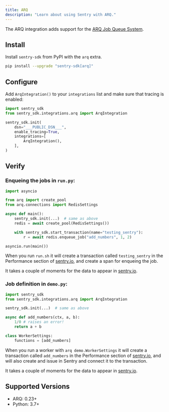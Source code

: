 ```yaml
---
title: ARQ
description: "Learn about using Sentry with ARQ."
---
```


The ARQ integration adds support for the [ARQ Job Queue System](https://arq-docs.helpmanual.io/).

## Install

Install `sentry-sdk` from PyPI with the `arq` extra.

```bash
pip install --upgrade "sentry-sdk[arq]"
```

## Configure

<SignInNote />

Add `ArqIntegration()` to your `integrations` list and make sure that tracing is enabled:

```python
import sentry_sdk
from sentry_sdk.integrations.arq import ArqIntegration

sentry_sdk.init(
    dsn="___PUBLIC_DSN___",
    enable_tracing=True,
    integrations=[
        ArqIntegration(),
    ],
)
```

## Verify

### Enqueing the jobs in `run.py`:

```python
import asyncio

from arq import create_pool
from arq.connections import RedisSettings

async def main():
    sentry_sdk.init(...)  # same as above
    redis = await create_pool(RedisSettings())

    with sentry_sdk.start_transaction(name="testing_sentry"):
        r = await redis.enqueue_job("add_numbers", 1, 2)

asyncio.run(main())
```

When you run `run.sh` it will create a transaction called `testing_sentry` in the Performance section of [sentry.io](https://sentry.io), and create a span for enqueing the job.

It takes a couple of moments for the data to appear in [sentry.io](https://sentry.io).

### Job definition in `demo.py`:

```python
import sentry_sdk
from sentry_sdk.integrations.arq import ArqIntegration

sentry_sdk.init(...)  # same as above

async def add_numbers(ctx, a, b):
    1/0 # raises an error!
    return a + b

class WorkerSettings:
    functions = [add_numbers]
```

When you run a worker with `arq demo.WorkerSettings` it will create a transaction called `add_numbers` in the Performance section of [sentry.io](https://sentry.io), and will also create and issue in Sentry and connect it to the transaction.

It takes a couple of moments for the data to appear in [sentry.io](https://sentry.io).

## Supported Versions

- ARQ: 0.23+
- Python: 3.7+
